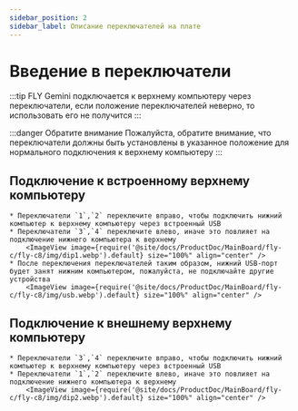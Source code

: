 ```yaml
---
sidebar_position: 2
sidebar_label: Описание переключателей на плате
---
```





# Введение в переключатели

:::tip
FLY Gemini подключается к верхнему компьютеру через переключатели, если положение переключателей неверно, то использовать его не получится
:::

:::danger Обратите внимание
Пожалуйста, обратите внимание, что переключатели должны быть установлены в указанное положение для нормального подключения к верхнему компьютеру
:::

## Подключение к встроенному верхнему компьютеру

    * Переключатели `1`,`2` переключите вправо, чтобы подключить нижний компьютер к верхнему компьютеру через встроенный USB
    * Переключатели `3`,`4` переключите влево, иначе это повлияет на подключение нижнего компьютера к верхнему
        <ImageView image={require('@site/docs/ProductDoc/MainBoard/fly-c/fly-c8/img/dip1.webp').default} size="100%" align="center" />
    * После переключения переключателей таким образом, нижний USB-порт будет занят нижним компьютером, пожалуйста, не подключайте другие устройства
        <ImageView image={require('@site/docs/ProductDoc/MainBoard/fly-c/fly-c8/img/usb.webp').default} size="100%" align="center" />


## Подключение к внешнему верхнему компьютеру

    * Переключатели `3`,`4` переключите вправо, чтобы подключить нижний компьютер к верхнему компьютеру через встроенный USB
    * Переключатели `1`,`2` переключите влево, иначе это повлияет на подключение нижнего компьютера к верхнему
        <ImageView image={require('@site/docs/ProductDoc/MainBoard/fly-c/fly-c8/img/dip2.webp').default} size="100%" align="center" />


